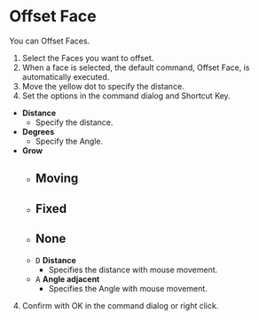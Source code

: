 
<Reference shortcut="Shift-O" command="Offset Face" button="" />

# Offset Face

You can Offset Faces.

1. Select the Faces you want to offset.
2. When a face is selected, the default command, Offset Face, is automatically executed.
3. Move the yellow dot to specify the distance.
4. Set the options in the command dialog and Shortcut Key.
  - **Distance**
    - Specify the distance.
  - **Degrees**
    - Specify the Angle.
  - **Grow**
    - **Moving**
        - 
    - **Fixed**
        -
    - **None**
        -
    - <kbd>D</kbd> **Distance**
      - Specifies the distance with mouse movement.
    - <kbd>A</kbd> **Angle adjacent**
      - Specifies the Angle with mouse movement.
4. Confirm with OK in the command dialog or right click.




